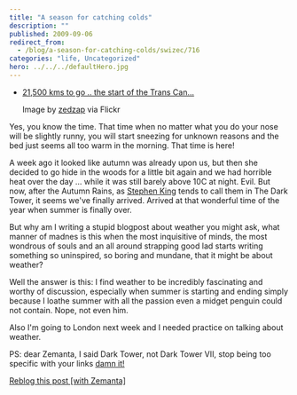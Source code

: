 ```yaml
---
title: "A season for catching colds"
description: ""
published: 2009-09-06
redirect_from:
  - /blog/a-season-for-catching-colds/swizec/716
categories: "life, Uncategorized"
hero: ../../../defaultHero.jpg
---
```


- [21,500 kms to go .. the start of the Trans Can...](http://www.flickr.com/photos/33363480@N05/3890583845/)

  Image by [zedzap](http://www.flickr.com/photos/33363480@N05/3890583845/) via Flickr

Yes, you know the time. That time when no matter what you do your nose will be slightly runny, you will start sneezing for unknown reasons and the bed just seems all too warm in the morning. That time is here!

A week ago it looked like autumn was already upon us, but then she decided to go hide in the woods for a little bit again and we had horrible heat over the day ... while it was still barely above 10C at night. Evil. But now, after the Autumn Rains, as [Stephen King](http://en.wikipedia.org/wiki/Stephen_King) tends to call them in The Dark Tower, it seems we've finally arrived. Arrived at that wonderful time of the year when summer is finally over.

But why am I writing a stupid blogpost about weather you might ask, what manner of madnes is this when the most inquisitive of minds, the most wondrous of souls and an all around strapping good lad starts writing something so uninspired, so boring and mundane, that it might be about weather?

Well the answer is this: I find weather to be incredibly fascinating and worthy of discussion, especially when summer is starting and ending simply because I loathe summer with all the passion even a midget penguin could not contain. Nope, not even him.

Also I'm going to London next week and I needed practice on talking about weather.

PS: dear Zemanta, I said Dark Tower, not Dark Tower VII, stop being too specific with your links [damn it!](http://en.wikipedia.org/wiki/Damnation)

[Reblog this post [with Zemanta]](http://reblog.zemanta.com/zemified/6fa79d83-1e02-4bde-8b5a-dfe7fe6a2c3b/)